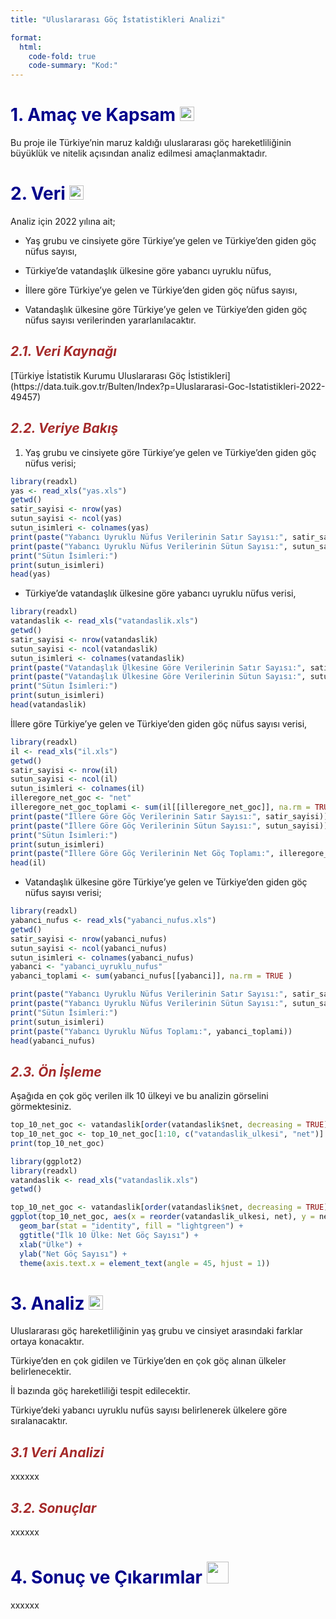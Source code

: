 ```yaml
---
title: "Uluslararası Göç İstatistikleri Analizi"

format:
  html:
    code-fold: true
    code-summary: "Kod:"
---
```


# [1. Amaç ve Kapsam]{style="color:darkblue"} ![](images/clipboard-3134960358.png){width="23" height="23"}

Bu proje ile Türkiye’nin maruz kaldığı uluslararası göç hareketliliğinin büyüklük ve nitelik açısından analiz edilmesi amaçlanmaktadır.

# [2. Veri]{style="color:darkblue"} ![](images/clipboard-442643652.png){width="23" height="23"}

Analiz için 2022 yılına ait;

-   Yaş grubu ve cinsiyete göre Türkiye'ye gelen ve Türkiye'den giden göç nüfus sayısı,

-   Türkiye’de vatandaşlık ülkesine göre yabancı uyruklu nüfus,

-   İllere göre Türkiye'ye gelen ve Türkiye'den giden göç nüfus sayısı,

-   Vatandaşlık ülkesine göre Türkiye'ye gelen ve Türkiye'den giden göç nüfus sayısı verilerinden yararlanılacaktır.

## [*2.1. Veri Kaynağı*]{style="color:brown"}

\[Türkiye İstatistik Kurumu Uluslararası Göç İstistikleri\] (https://data.tuik.gov.tr/Bulten/Index?p=Uluslararasi-Goc-Istatistikleri-2022-49457)

## [*2.2. Veriye Bakış*]{style="color:brown"}

1)  Yaş grubu ve cinsiyete göre Türkiye'ye gelen ve Türkiye'den giden göç nüfus verisi;

```r
library(readxl)
yas <- read_xls("yas.xls")
getwd()
satir_sayisi <- nrow(yas)
sutun_sayisi <- ncol(yas)
sutun_isimleri <- colnames(yas)
print(paste("Yabancı Uyruklu Nüfus Verilerinin Satır Sayısı:", satir_sayisi))
print(paste("Yabancı Uyruklu Nüfus Verilerinin Sütun Sayısı:", sutun_sayisi))
print("Sütun İsimleri:")
print(sutun_isimleri)
head(yas)
```

-   Türkiye’de vatandaşlık ülkesine göre yabancı uyruklu nüfus verisi,

```r
library(readxl)
vatandaslik <- read_xls("vatandaslik.xls")
getwd()
satir_sayisi <- nrow(vatandaslik)
sutun_sayisi <- ncol(vatandaslik)
sutun_isimleri <- colnames(vatandaslik)
print(paste("Vatandaşlık Ülkesine Göre Verilerinin Satır Sayısı:", satir_sayisi))
print(paste("Vatandaşlık Ülkesine Göre Verilerinin Sütun Sayısı:", sutun_sayisi))
print("Sütun İsimleri:")
print(sutun_isimleri)
head(vatandaslik)

```

İllere göre Türkiye'ye gelen ve Türkiye'den giden göç nüfus sayısı verisi,

```r
library(readxl)
il <- read_xls("il.xls")
getwd()
satir_sayisi <- nrow(il)
sutun_sayisi <- ncol(il)
sutun_isimleri <- colnames(il)
illeregore_net_goc <- "net"
illeregore_net_goc_toplami <- sum(il[[illeregore_net_goc]], na.rm = TRUE )
print(paste("İllere Göre Göç Verilerinin Satır Sayısı:", satir_sayisi))
print(paste("İllere Göre Göç Verilerinin Sütun Sayısı:", sutun_sayisi))
print("Sütun İsimleri:")
print(sutun_isimleri)
print(paste("İllere Göre Göç Verilerinin Net Göç Toplamı:", illeregore_net_goc_toplami))
head(il)

```

-   Vatandaşlık ülkesine göre Türkiye'ye gelen ve Türkiye'den giden göç nüfus sayısı verisi;

```r
library(readxl)
yabanci_nufus <- read_xls("yabanci_nufus.xls")
getwd()
satir_sayisi <- nrow(yabanci_nufus)
sutun_sayisi <- ncol(yabanci_nufus)
sutun_isimleri <- colnames(yabanci_nufus)
yabanci <- "yabanci_uyruklu_nufus"
yabanci_toplami <- sum(yabanci_nufus[[yabanci]], na.rm = TRUE )

print(paste("Yabancı Uyruklu Nüfus Verilerinin Satır Sayısı:", satir_sayisi))
print(paste("Yabancı Uyruklu Nüfus Verilerinin Sütun Sayısı:", sutun_sayisi))
print("Sütun İsimleri:")
print(sutun_isimleri)
print(paste("Yabancı Uyruklu Nüfus Toplamı:", yabanci_toplami))
head(yabanci_nufus)
```

## [*2.3. Ön İşleme*]{style="color:brown"}

Aşağıda en çok göç verilen ilk 10 ülkeyi ve bu analizin görselini görmektesiniz.

```r

top_10_net_goc <- vatandaslik[order(vatandaslik$net, decreasing = TRUE), ]
top_10_net_goc <- top_10_net_goc[1:10, c("vatandaslik_ulkesi", "net")]
print(top_10_net_goc)

```

```r
library(ggplot2)
library(readxl)
vatandaslik <- read_xls("vatandaslik.xls")
getwd()

top_10_net_goc <- vatandaslik[order(vatandaslik$net, decreasing = TRUE), ][1:10, ] 
ggplot(top_10_net_goc, aes(x = reorder(vatandaslik_ulkesi, net), y = net)) +
  geom_bar(stat = "identity", fill = "lightgreen") +
  ggtitle("İlk 10 Ülke: Net Göç Sayısı") +
  xlab("Ülke") +
  ylab("Net Göç Sayısı") +
  theme(axis.text.x = element_text(angle = 45, hjust = 1))

```

# [3. Analiz]{style="color:darkblue"} ![](images/clipboard-355426313.png){width="23"} {width="23" height="23"}

Uluslararası göç hareketliliğinin yaş grubu ve cinsiyet arasındaki farklar ortaya konacaktır.

Türkiye'den en çok gidilen ve Türkiye'den en çok göç alınan ülkeler belirlenecektir.

İl bazında göç hareketliliği tespit edilecektir.

Türkiye'deki yabancı uyruklu nufüs sayısı belirlenerek ülkelere göre sıralanacaktır.

## *3.1 Veri Analizi* {style="color:brown"}

xxxxxx

## *3.2. Sonuçlar* {style="color:brown"}

xxxxxx

# [4. Sonuç ve Çıkarımlar]{style="color:darkblue"} ![](images/clipboard-1698656164.png){width="35"} {width="23" height="23"}

xxxxxx
